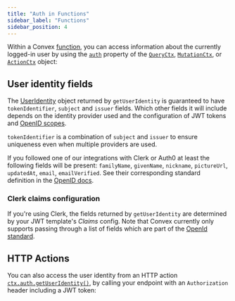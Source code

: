 ```yaml
---
title: "Auth in Functions"
sidebar_label: "Functions"
sidebar_position: 4
---
```



Within a Convex [function](/docs/functions.mdx), you can access information
about the currently logged-in user by using the
[`auth`](/api/interfaces/server.Auth) property of the
[`QueryCtx`](/api/interfaces/server.GenericQueryCtx),
[`MutationCtx`](/api/interfaces/server.GenericMutationCtx), or
[`ActionCtx`](/api/modules/server#actionctx) object:

<TSAndJSSnippet
  sourceTS={Example}
  sourceJS={Example}
  title="convex/myFunctions.ts"
/>

## User identity fields

The [UserIdentity](/api/interfaces/server.UserIdentity) object returned by
`getUserIdentity` is guaranteed to have `tokenIdentifier`, `subject` and
`issuer` fields. Which other fields it will include depends on the identity
provider used and the configuration of JWT tokens and
[OpenID scopes](https://openid.net/specs/openid-connect-core-1_0.html#StandardClaims).

`tokenIdentifier` is a combination of `subject` and `issuer` to ensure
uniqueness even when multiple providers are used.

If you followed one of our integrations with Clerk or Auth0 at least the
following fields will be present: `familyName`, `givenName`, `nickname`,
`pictureUrl`, `updatedAt`, `email`, `emailVerified`. See their corresponding
standard definition in the
[OpenID docs](https://openid.net/specs/openid-connect-core-1_0.html#StandardClaims).

<TSAndJSSnippet
  sourceTS={FieldsTS}
  sourceJS={FieldsJS}
  title="convex/myFunctions.ts"
/>

### Clerk claims configuration

If you're using Clerk, the fields returned by `getUserIdentity` are determined
by your JWT template's _Claims_ config. Note that Convex currently only supports
passing through a list of fields which are part of the
[OpenId standard](https://openid.net/specs/openid-connect-core-1_0.html#StandardClaims).

## HTTP Actions

You can also access the user identity from an HTTP action
[`ctx.auth.getUserIdentity()`](/api/interfaces/server.Auth#getuseridentity), by
calling your endpoint with an `Authorization` header including a JWT token:

<TSAndJSSnippet sourceTS={Fetch} sourceJS={Fetch} title="myPage.ts" />

<StackPosts query="authentication functions" />
